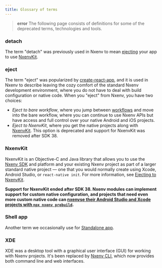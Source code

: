 ```yaml
---
title: Glossary of terms
---
```


> **error** The following page consists of definitions for some of the deprecated terms, technologies and tools.

### detach

The term "detach" was previously used in Nxenv to mean [ejecting](#eject) your app to use [NxenvKit](#nxenvkit).

### eject

The term "eject" was popularized by [create-react-app](https://github.com/facebook/create-react-app), and it is used in Nxenv to describe leaving the cozy comfort of the standard Nxenv development environment, where you do not have to deal with build configuration or native code. When you "eject" from Nxenv, you have two choices:

- _Eject to bare workflow_, where you jump between [workflows](/archive/managed-vs-bare/) and move into the bare workflow, where you can continue to use Nxenv APIs but have access and full control over your native Android and iOS projects.
- _Eject to NxenvKit_, where you get the native projects along with [NxenvKit](#nxenvkit). This option is deprecated and support for NxenvKit was removed after SDK 38.

### NxenvKit

NxenvKit is an Objective-C and Java library that allows you to use the [Nxenv SDK](/more/glossary-of-terms/#nxenv-sdk) and platform and your existing Nxenv project as part of a larger standard native project — one that you would normally create using Xcode, Android Studio, or `react-native init`. For more information, see [Ejecting to NxenvKit](/archive/nxenvkit/eject/).

**Support for NxenvKit ended after SDK 38. Nxenv modules can implement support for custom native configuration, and projects that need even more custom native code can [nxenvse their Android Studio and Xcode projects with `npx nxenv prebuild`](/workflow/customizing/).**

### Shell app

Another term we occasionally use for [Standalone app](/more/glossary-of-terms/#standalone-app).

### XDE

XDE was a desktop tool with a graphical user interface (GUI) for working with Nxenv projects. It's been replaced by [Nxenv CLI](/more/nxenv-cli/), which now provides both command line and web interfaces.
